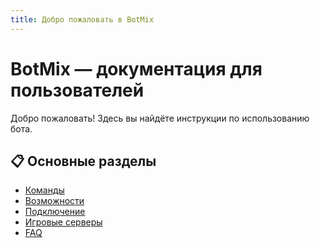 ```yaml
---
title: Добро пожаловать в BotMix
---
```


# BotMix — документация для пользователей

Добро пожаловать! Здесь вы найдёте инструкции по использованию бота.

## 📋 Основные разделы

- [Команды](./commands/overview)
- [Возможности](./features/overview)
- [Подключение](./setup/)
- [Игровые серверы](./servers/css-link)
- [FAQ](./faq)
